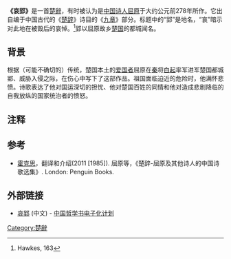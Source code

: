 '''《哀郢》'''是一首[[楚辭|楚辭]]，有时被认为是[[中国|中国]][[诗人|诗人]][[屈原|屈原]]于大约公元前278年所作。它出自编于中国古代的《[[楚辞|楚辞]]》诗目的《[[九章_(楚辞)|九章]]》部分。标题中的“郢”是地名，“哀”暗示对此地在被毁后的哀悼。<ref>Hawkes, 163</ref>郢以屈原故乡[[楚国|楚国]]的都城闻名。

== 背景 ==
根据（可能不确切的）传统，楚国本土的[[爱国者|爱国者]]屈原在[[秦国|秦]]将[[白起|白起]]率军进军楚国都城郢、威胁入侵之际，在伤心中写下了这部作品。祖国面临迫近的危险时，他满怀悲愤。诗歌表达了他对国运深切的担忧、他对楚国百姓的同情和他对造成悲剧降临的自我放纵的国家统治者的愤怒。

== 注释 ==
{{Reflist}}

== 参考 ==
*[[霍克思|霍克思]]，翻译和介绍(2011 [1985]). 屈原等，《楚辞-屈原及其他诗人的中国诗歌选集》. London: Penguin Books. {{ISBN|978-0-14-044375-2}}

== 外部链接 ==
*[http://ctext.org/chu-ci/ai-ying 哀郢]{{Wayback|url=http://ctext.org/chu-ci/ai-ying |date=20191129050009 }} (中文) - [[中国哲学书电子化计划|中国哲学书电子化计划]]

[[Category:楚辭|Category:楚辭]]